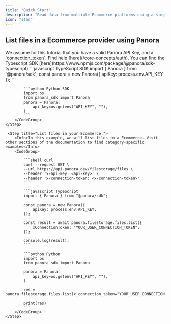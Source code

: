 ```yaml
---
title: "Quick Start"
description: "Read data from multiple Ecommerce platforms using a single API"
icon: "star"
---
```


## List files in a Ecommerce provider using Panora

<Check>
  We assume for this tutorial that you have a valid Panora API Key, and a
  `connection_token`. Find help [here](/core-concepts/auth).
</Check>

<Steps>
    <Info>
        You can find the Typescript SDK [here](https://www.npmjs.com/package/@panora/sdk-typescript)
    </Info>
    <Step title="Setup your API Key in your code:">
        <CodeGroup>
            ```javascript TypeScript SDK
            import { Panora } from '@panora/sdk';
            const panora = new Panora({ apiKey: process.env.API_KEY });
            ```

            ```python Python SDK
            import os
            from panora_sdk import Panora
            panora = Panora(
                api_key=os.getenv("API_KEY", ""),
            )
            ```
        </CodeGroup>
    </Step>

     <Step title="List files in your Ecommerce:">
        <Info>In this example, we will list files in a Ecommerce. Visit other sections of the documentation to find category-specific examples</Info>
        <CodeGroup>

            ```shell curl
            curl --request GET \
            --url https://api.panora.dev/filestorage/files \
            --header 'x-api-key: <api-key>' \
            --header 'x-connection-token: <x-connection-token>'
            ```

            ```javascript TypeScript
            import { Panora } from "@panora/sdk";

            const panora = new Panora({
                apiKey: process.env.API_KEY,
            });

            const result = await panora.filestorage.files.list({
                xConnectionToken: "YOUR_USER_CONNECTION_TOKEN",
            });

            console.log(result);
            ```

            ```python Python
            import os
            from panora_sdk import Panora

            panora = Panora(
                api_key=os.getenv("API_KEY", ""),
            )

            res = panora.filestorage.files.list(x_connection_token="YOUR_USER_CONNECTION_TOKEN")

            print(res)
            ```
        </CodeGroup>
    </Step>

</Steps>
